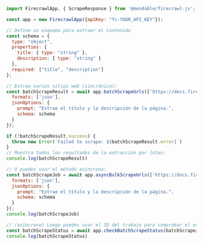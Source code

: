 ```js Node
import FirecrawlApp, { ScrapeResponse } from '@mendable/firecrawl-js';

const app = new FirecrawlApp({apiKey: "fc-YOUR_API_KEY"});

// Define un esquema para extraer el contenido
const schema = {
  type: "object",
  properties: {
    title: { type: "string" },
    description: { type: "string" }
  },
  required: ["title", "description"]
};

// Extrae varios sitios web (sincrónico):
const batchScrapeResult = await app.batchScrapeUrls(['https://docs.firecrawl.dev', 'https://docs.firecrawl.dev/sdks/overview'], { 
  formats: ['json'],
  jsonOptions: {
    prompt: "Extrae el título y la descripción de la página.",
    schema: schema
  }
});

if (!batchScrapeResult.success) {
  throw new Error(`Failed to scrape: ${batchScrapeResult.error}`)
}
// Muestra todos los resultados de la extracción por lotes:
console.log(batchScrapeResult)

// O puedes usar el método asíncrono:
const batchScrapeJob = await app.asyncBulkScrapeUrls(['https://docs.firecrawl.dev', 'https://docs.firecrawl.dev/sdks/overview'], { 
  formats: ['json'],
  jsonOptions: {
    prompt: "Extrae el título y la descripción de la página.",
    schema: schema
  }
});
console.log(batchScrapeJob)

// (asíncrono) Luego puedes usar el ID del trabajo para comprobar el estado de la extracción por lotes:
const batchScrapeStatus = await app.checkBatchScrapeStatus(batchScrapeJob.id);
console.log(batchScrapeStatus)
```
